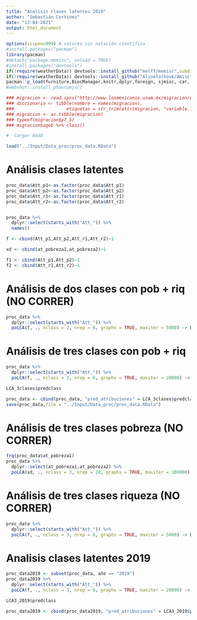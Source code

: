 ```yaml
---
title: "Analisis clases latentes 2019"
author: "Sebastián Cortinez"
date: "13-04-2021"
output: html_document
---
```

```r
options(scipen=999) # valores sin notación científica
#install.packages("pacman")
library(pacman)
#detach("package:memisc", unload = TRUE)
#install.packages("devtools")
if(!require(weatherData)) devtools::install_github("melff/memisc",subdir="pkg")
if(!require(weatherData)) devtools::install_github("AlineTalhouk/Amisc")
pacman::p_load(furniture,BiocManager,knitr,dplyr,foreign, sjmisc, car, sjlabelled, stargazer,kableExtra,corrplot,sessioninfo,readxl,pander,xtable, tidyverse, extrafont, ggplot2, forcats, ggpubr, naniar,haven, devtools,summarytools,webshot,pander,table1,gapminder,arsenal,magrittr,Gmisc,magick,htmltools,papeR,data.table,cowplot,gridExtra,reshape,poLCA,parallel,broom,Hmisc)
#webshot::install_phantomjs()

### migracion <- read.spss("http://www.losmexicanos.unam.mx/migracion/encuesta_nacional/base_datos/Encuest### a_Nacional_de_Migracion.sav", to.data.frame = TRUE)
### diccionario <- tibble(nombre = names(migracion), 
###                    etiquetas = str_trim(attr(migracion, "variable.labels")))
### migracion <- as.tibble(migracion)
### typeof(migracion$p7_5)
### migracion$ageb %>% class()

#  Cargar bbdd

load("../Input/Data_proc/proc_data.RData")
```

# Análisis clases latentes

```r
proc_data$Att_p1<-as.factor(proc_data$Att_p1)
proc_data$Att_p2<-as.factor(proc_data$Att_p2)
proc_data$Att_r1<-as.factor(proc_data$Att_r1)
proc_data$Att_r2<-as.factor(proc_data$Att_r2)


proc_data %>% 
  dplyr::select(starts_with("Att_")) %>% 
  names() 

f <- cbind(Att_p1,Att_p2,Att_r1,Att_r2)~1

xd <- cbind(at_pobreza1,at_pobreza2)~1

f1 <- cbind(Att_p1,Att_p2)~1
f2 <- cbind(Att_r1,Att_r2)~1
```

# Análisis de dos clases con pob + riq (NO CORRER)

```r
proc_data %>% 
  dplyr::select(starts_with("Att_")) %>%  
  poLCA(f, ., nclass = 2, nrep = 6, graphs = TRUE, maxiter = 5000) -> LCA_2clases # BIC = 21472.32 AIC(2): 21415.53
```


# Análisis de tres clases con pob + riq

```r
proc_data %>% 
  dplyr::select(starts_with("Att_")) %>%  
  poLCA(f, ., nclass = 3, nrep = 6, graphs = TRUE, maxiter = 20000) -> LCA_3clases # BIC = 21464.48 AIC(3): 21376.14
```

```r
LCA_3clases$predclass

proc_data <- cbind(proc_data, "pred_atribuciones" = LCA_3clases$predclass)
save(proc_data,file = "../Input/Data_proc/proc_data.RData")
```

# Análisis de tres clases pobreza (NO CORRER)

```r
frq(proc_data$at_pobreza1)
proc_data %>% 
  dplyr::select(at_pobreza1,at_pobreza2) %>%  
  poLCA(xd, ., nclass = 3, nrep = 10, graphs = TRUE, maxiter = 100000) -> LCA_3clases # BIC = 
```

# Análisis de tres clases riqueza (NO CORRER)

```r
proc_data %>% 
  dplyr::select(starts_with("Att_")) %>%  
  poLCA(f, ., nclass = 3, nrep = 6, graphs = TRUE, maxiter = 5000) -> LCA_3clases # BIC = 21464.48
```



# Analisis clases latentes 2019

```r
proc_data2019 <- subset(proc_data, año == "2019")
proc_data2019 %>% 
  dplyr::select(starts_with("Att_")) %>%  
  poLCA(f, ., nclass = 3, nrep = 6, graphs = TRUE, maxiter = 20000) -> LCA3_2019
```


```r
LCA3_2019$predclass

proc_data2019 <- cbind(proc_data2019, "pred_atribuciones" = LCA3_2019$predclass)
```

